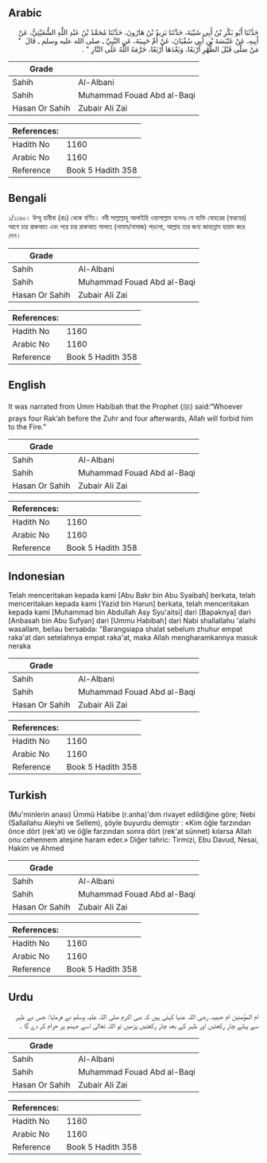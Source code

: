## Arabic


<div dir="rtl" lang="ar" style={{fontSize:'larger',backgroundColor:'#f8f9fa',padding:20}}>
حَدَّثَنَا أَبُو بَكْرِ بْنُ أَبِي شَيْبَةَ، حَدَّثَنَا يَزِيدُ بْنُ هَارُونَ، حَدَّثَنَا مُحَمَّدُ بْنُ عَبْدِ اللَّهِ الشُّعَيْثِيُّ، عَنْ أَبِيهِ، عَنْ عَنْبَسَةَ بْنِ أَبِي سُفْيَانَ، عَنْ أُمِّ حَبِيبَةَ، عَنِ النَّبِيِّ ـ صلى الله عليه وسلم ـ قَالَ ‏ "‏ مَنْ صَلَّى قَبْلَ الظُّهْرِ أَرْبَعًا، وَبَعْدَهَا أَرْبَعًا، حَرَّمَهُ اللَّهُ عَلَى النَّارِ ‏"‏ ‏.‏
</div>
<div style={{backgroundColor:'#f8f9fa',padding:20, marginBottom: 10}}><table> <thead> <tr> <th>Grade</th> <th></th> </tr> </thead> <tbody> <tr><td>Sahih</td><td>Al-Albani</td></tr><tr><td>Sahih</td><td>Muhammad Fouad Abd al-Baqi</td></tr><tr><td>Hasan Or Sahih</td><td>Zubair Ali Zai</td></tr></tbody></table><table> <thead> <tr> <th>References:</th> <th></th> </tr> </thead> <tbody><tr><td>Hadith No</td><td>1160</td></tr><tr><td>Arabic No</td><td>1160</td></tr><tr><td>Reference</td><td>Book 5 Hadith 358</td></tr></tbody></table></div>

## Bengali


<div dir="ltr" lang="bn" style={{fontSize:'larger',backgroundColor:'#f8f9fa',padding:20}}>
১/১১৬০। উম্মু হাবীবা (রাঃ) থেকে বর্ণিত। নবী সাল্লাল্লাহু আলাইহি ওয়াসাল্লাম বলেনঃ যে ব্যক্তি যোহরের (ফরযের) আগে চার রাকআত এবং পরে চার রাকআত সালাত (নামায/নামাজ) পড়লো, আল্লাহ তার জন্য জাহান্নাম হারাম করে দেন।
</div>
<div style={{backgroundColor:'#f8f9fa',padding:20, marginBottom: 10}}><table> <thead> <tr> <th>Grade</th> <th></th> </tr> </thead> <tbody> <tr><td>Sahih</td><td>Al-Albani</td></tr><tr><td>Sahih</td><td>Muhammad Fouad Abd al-Baqi</td></tr><tr><td>Hasan Or Sahih</td><td>Zubair Ali Zai</td></tr></tbody></table><table> <thead> <tr> <th>References:</th> <th></th> </tr> </thead> <tbody><tr><td>Hadith No</td><td>1160</td></tr><tr><td>Arabic No</td><td>1160</td></tr><tr><td>Reference</td><td>Book 5 Hadith 358</td></tr></tbody></table></div>

## English


<div dir="ltr" lang="en" style={{fontSize:'larger',backgroundColor:'#f8f9fa',padding:20}}>
It was narrated from Umm Habibah that the Prophet (ﷺ) said:“Whoever prays four Rak’ah before the Zuhr and four afterwards, Allah will forbid him to the Fire.”
</div>
<div style={{backgroundColor:'#f8f9fa',padding:20, marginBottom: 10}}><table> <thead> <tr> <th>Grade</th> <th></th> </tr> </thead> <tbody> <tr><td>Sahih</td><td>Al-Albani</td></tr><tr><td>Sahih</td><td>Muhammad Fouad Abd al-Baqi</td></tr><tr><td>Hasan Or Sahih</td><td>Zubair Ali Zai</td></tr></tbody></table><table> <thead> <tr> <th>References:</th> <th></th> </tr> </thead> <tbody><tr><td>Hadith No</td><td>1160</td></tr><tr><td>Arabic No</td><td>1160</td></tr><tr><td>Reference</td><td>Book 5 Hadith 358</td></tr></tbody></table></div>

## Indonesian


<div dir="ltr" lang="id" style={{fontSize:'larger',backgroundColor:'#f8f9fa',padding:20}}>
Telah menceritakan kepada kami [Abu Bakr bin Abu Syaibah] berkata, telah menceritakan kepada kami [Yazid bin Harun] berkata, telah menceritakan kepada kami [Muhammad bin Abdullah Asy Syu'aitsi] dari [Bapaknya] dari [Anbasah bin Abu Sufyan] dari [Ummu Habibah] dari Nabi shallallahu 'alaihi wasallam, beliau bersabda: "Barangsiapa shalat sebelum zhuhur empat raka'at dan setelahnya empat raka'at, maka Allah mengharamkannya masuk neraka
</div>
<div style={{backgroundColor:'#f8f9fa',padding:20, marginBottom: 10}}><table> <thead> <tr> <th>Grade</th> <th></th> </tr> </thead> <tbody> <tr><td>Sahih</td><td>Al-Albani</td></tr><tr><td>Sahih</td><td>Muhammad Fouad Abd al-Baqi</td></tr><tr><td>Hasan Or Sahih</td><td>Zubair Ali Zai</td></tr></tbody></table><table> <thead> <tr> <th>References:</th> <th></th> </tr> </thead> <tbody><tr><td>Hadith No</td><td>1160</td></tr><tr><td>Arabic No</td><td>1160</td></tr><tr><td>Reference</td><td>Book 5 Hadith 358</td></tr></tbody></table></div>

## Turkish


<div dir="ltr" lang="tr" style={{fontSize:'larger',backgroundColor:'#f8f9fa',padding:20}}>
(Mu'minlerin anası) Ümmü Habibe (r.anha)'dım rivayet edildiğine göre; Nebi (Sallallahu Aleyhi ve Sellem), şöyle buyurdu demiştir : «Kim öğle farzından önce dört (rek'at) ve öğle farzından sonra dört (rek'at sünnet) kılarsa Allah onu cehennem ateşine haram eder.» Diğer tahric: Tirmizi, Ebu Davud, Nesai, Hakim ve Ahmed
</div>
<div style={{backgroundColor:'#f8f9fa',padding:20, marginBottom: 10}}><table> <thead> <tr> <th>Grade</th> <th></th> </tr> </thead> <tbody> <tr><td>Sahih</td><td>Al-Albani</td></tr><tr><td>Sahih</td><td>Muhammad Fouad Abd al-Baqi</td></tr><tr><td>Hasan Or Sahih</td><td>Zubair Ali Zai</td></tr></tbody></table><table> <thead> <tr> <th>References:</th> <th></th> </tr> </thead> <tbody><tr><td>Hadith No</td><td>1160</td></tr><tr><td>Arabic No</td><td>1160</td></tr><tr><td>Reference</td><td>Book 5 Hadith 358</td></tr></tbody></table></div>

## Urdu


<div dir="rtl" lang="ur" style={{fontSize:'larger',backgroundColor:'#f8f9fa',padding:20}}>
ام المؤمنین ام حبیبہ رضی اللہ عنہا کہتی ہیں کہ نبی اکرم صلی اللہ علیہ وسلم نے فرمایا: جس نے ظہر سے پہلے چار رکعتیں اور ظہر کے بعد چار رکعتیں پڑھیں تو اللہ تعالیٰ اسے جہنم پر حرام کر دے گا ۔
</div>
<div style={{backgroundColor:'#f8f9fa',padding:20, marginBottom: 10}}><table> <thead> <tr> <th>Grade</th> <th></th> </tr> </thead> <tbody> <tr><td>Sahih</td><td>Al-Albani</td></tr><tr><td>Sahih</td><td>Muhammad Fouad Abd al-Baqi</td></tr><tr><td>Hasan Or Sahih</td><td>Zubair Ali Zai</td></tr></tbody></table><table> <thead> <tr> <th>References:</th> <th></th> </tr> </thead> <tbody><tr><td>Hadith No</td><td>1160</td></tr><tr><td>Arabic No</td><td>1160</td></tr><tr><td>Reference</td><td>Book 5 Hadith 358</td></tr></tbody></table></div>